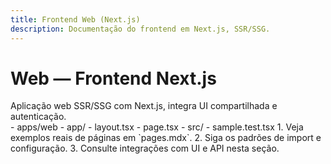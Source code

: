 ```yaml
---
title: Frontend Web (Next.js)
description: Documentação do frontend em Next.js, SSR/SSG.
---
```


# Web — Frontend Next.js

<Aside type="note" title="Sobre o frontend" icon="star">Aplicação web SSR/SSG com Next.js, integra UI compartilhada e autenticação.</Aside>

<FileTree>
- apps/web
  - app/
    - layout.tsx
    - page.tsx
  - src/
    - sample.test.tsx
</FileTree>

<Steps>
1. Veja exemplos reais de páginas em `pages.mdx`.
2. Siga os padrões de import e configuração.
3. Consulte integrações com UI e API nesta seção.
</Steps>
